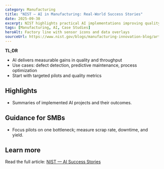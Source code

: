 ```yaml
---
category: Manufacturing
title: "NIST — AI in Manufacturing: Real‑World Success Stories"
date: 2025-09-30
excerpt: NIST highlights practical AI implementations improving quality, throughput, and safety in manufacturing.
tags: [Manufacturing, AI, Case Studies]
heroAlt: Factory line with sensor icons and data overlays
sourceUrl: https://www.nist.gov/blogs/manufacturing-innovation-blog/artificial-intelligence-manufacturing-real-world-success-stories
---
```


**TL;DR**

- AI delivers measurable gains in quality and throughput
- Use cases: defect detection, predictive maintenance, process optimization
- Start with targeted pilots and quality metrics

## Highlights

- Summaries of implemented AI projects and their outcomes.

## Guidance for SMBs

- Focus pilots on one bottleneck; measure scrap rate, downtime, and yield.

## Learn more

Read the full article: <a href="https://www.nist.gov/blogs/manufacturing-innovation-blog/artificial-intelligence-manufacturing-real-world-success-stories" target="_blank" rel="noopener noreferrer">NIST — AI Success Stories</a>
